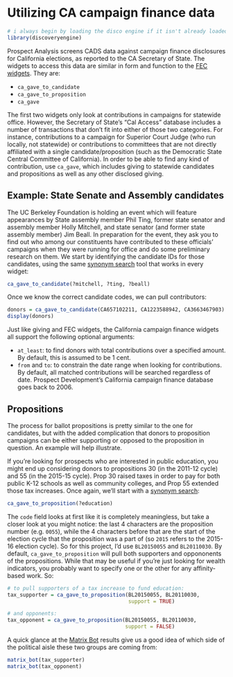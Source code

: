 # Utilizing CA campaign finance data {#ex-ca-campaign}

```r
# i always begin by loading the disco engine if it isn't already loaded
library(discoveryengine)
```

Prospect Analysis screens CADS data against campaign finance disclosures for California elections, as reported to the CA Secretary of State. The widgets to access this data are similar in form and function to the [FEC widgets](#ex-fec). They are:

* `ca_gave_to_candidate`
* `ca_gave_to_proposition`
* `ca_gave`

The first two widgets only look at contributions in campaigns for statewide office. However, the Secretary of State's "Cal Access" database includes a number of transactions that don't fit into either of those two categories. For instance, contributions to a campaign for Superior Court Judge (who run locally, not statewide) or contributions to committees that are not directly affiliated with a single candidate/proposition (such as the Democratic State Central Committee of California). In order to be able to find any kind of contribution, use `ca_gave`, which includes giving to statewide candidates and propositions as well as any other disclosed giving.

## Example: State Senate and Assembly candidates

The UC Berkeley Foundation is holding an event which will feature appearances by State assembly member Phil Ting, former state senator and assembly member Holly Mitchell, and state senator (and former state assembly member) Jim Beall. In preparation for the event, they ask you to find out who among our constituents have contributed to these officials' campaigns when they were running for office and do some preliminary research on them. We start by identifying the candidate IDs for those candidates, using the same [synonym search](#synonym-search) tool that works in every widget:

```r
ca_gave_to_candidate(?mitchell, ?ting, ?beall)
```

Once we know the correct candidate codes, we can pull contributors:

```r
donors = ca_gave_to_candidate(CA657102211, CA1223588942, CA3663467903)
display(donors)
```

Just like giving and FEC widgets, the California campaign finance widgets all support the following optional arguments:

* `at_least`: to find donors with total contributions over a specified amount. By default, this is assumed to be 1 cent.
* `from` and `to`: to constrain the date range when looking for contributions. By default, all matched contributions will be searched regardless of date. Prospect Development's California campaign finance database goes back to 2006.

## Propositions

The process for ballot propositions is pretty similar to the one for candidates, but with the added complication that donors to proposition campaigns can be either supporting or opposed to the proposition in question. An example will help illustrate.

If you're looking for prospects who are interested in public education, you might end up considering donors to propositions 30 (in the 2011-12 cycle) and 55 (in the 2015-15 cycle). Prop 30 raised taxes in order to pay for both public K-12 schools as well as community colleges, and Prop 55 extended those tax increases. Once again, we'll start with a [synonym search](#synonym-search):

```r
ca_gave_to_proposition(?education)
```

The `code` field looks at first like it is completely meaningless, but take a closer look at you might notice: the last 4 characters are the proposition number (e.g. `0055`), while the 4 characters before that are the start of the election cycle that the proposition was a part of (so `2015` refers to the 2015-16 election cycle). So for this project, I'd use `BL20150055` and `BL20110030`. By default, `ca_gave_to_proposition` will pull both supporters and oppononents of the propositions. While that may be useful if you're just looking for wealth indicators, you probably want to specify one or the other for any affinity-based work. So:

```r
# to pull supporters of a tax increase to fund education:
tax_supporter = ca_gave_to_proposition(BL20150055, BL20110030, 
                                       support = TRUE)

# and opponents:
tax_opponent = ca_gave_to_proposition(BL20150055, BL20110030, 
                                      support = FALSE)
```

A quick glance at the [Matrix Bot](#matrix-bot) results give us a good idea of which side of the political aisle these two groups are coming from:

```r
matrix_bot(tax_supporter)
matrix_bot(tax_opponent)
```